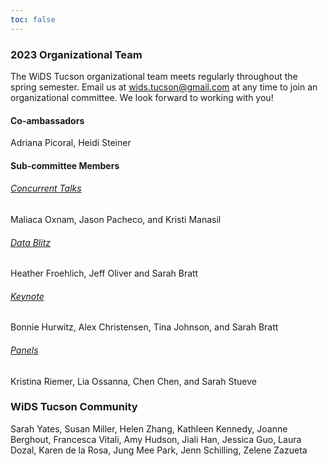 ```yaml
---
toc: false
---
```


### 2023 Organizational Team

The WiDS Tucson organizational team meets regularly throughout the spring semester. Email us at [wids.tucson\@gmail.com](wids.tucson@gmail.com) at any time to join an organizational committee. We look forward to working with you!

#### Co-ambassadors

Adriana Picoral, Heidi Steiner

#### Sub-committee Members

###### [Concurrent Talks]{.underline}

Maliaca Oxnam, Jason Pacheco, and Kristi Manasil

###### [Data Blitz]{.underline}

Heather Froehlich, Jeff Oliver and Sarah Bratt

###### [Keynote]{.underline}

Bonnie Hurwitz, Alex Christensen, Tina Johnson, and Sarah Bratt

###### [Panels]{.underline}

Kristina Riemer, Lia Ossanna, Chen Chen, and Sarah Stueve

### WiDS Tucson Community 

Sarah Yates, Susan Miller, Helen Zhang, Kathleen Kennedy, Joanne Berghout, Francesca Vitali, Amy Hudson, Jiali Han, Jessica Guo, Laura Dozal, Karen de la Rosa, Jung Mee Park, Jenn Schilling, Zelene Zazueta
